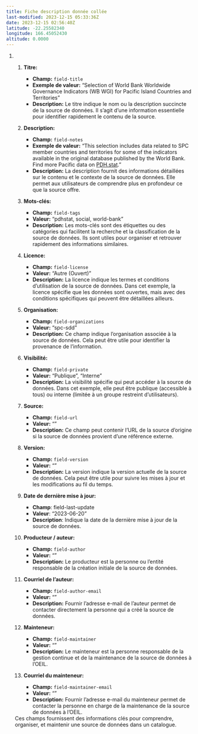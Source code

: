 ```yaml
---
title: Fiche description donnée collée
last-modified: 2023-12-15 05:33:36Z
date: 2023-12-15 02:56:40Z
latitude: -22.25582340
longitude: 166.45052430
altitude: 0.0000
---
```


1.  1.  **Titre:**
        
        - **Champ:** `field-title`
        - **Exemple de valeur:** "Selection of World Bank Worldwide Governance Indicators (WB WGI) for Pacific Island Countries and Territories"
        - **Description:** Le titre indique le nom ou la description succincte de la source de données. Il s'agit d'une information essentielle pour identifier rapidement le contenu de la source.
    2.  **Description:**
        
        - **Champ:** `field-notes`
        - **Exemple de valeur:** "This selection includes data related to SPC member countries and territories for some of the indicators available in the original database published by the World Bank. Find more Pacific data on [PDH.stat](https://stats.pacificdata.org)."
        - **Description:** La description fournit des informations détaillées sur le contenu et le contexte de la source de données. Elle permet aux utilisateurs de comprendre plus en profondeur ce que la source offre.
    3.  **Mots-clés:**
        
        - **Champ:** `field-tags`
        - **Valeur:** "pdhstat, social, world-bank"
        - **Description:** Les mots-clés sont des étiquettes ou des catégories qui facilitent la recherche et la classification de la source de données. Ils sont utiles pour organiser et retrouver rapidement des informations similaires.
    4.  **Licence:**
        
        - **Champ:** `field-license`
        - **Valeur:** "Autre (Ouvert)"
        - **Description:** La licence indique les termes et conditions d'utilisation de la source de données. Dans cet exemple, la licence spécifie que les données sont ouvertes, mais avec des conditions spécifiques qui peuvent être détaillées ailleurs.
    5.  **Organisation:**
        
        - **Champ:** `field-organizations`
        - **Valeur:** "spc-sdd"
        - **Description:** Ce champ indique l'organisation associée à la source de données. Cela peut être utile pour identifier la provenance de l'information.
    6.  **Visibilité:**
        
        - **Champ:** `field-private`
        - **Valeur:** "Publique", "Interne"
        - **Description:** La visibilité spécifie qui peut accéder à la source de données. Dans cet exemple, elle peut être publique (accessible à tous) ou interne (limitée à un groupe restreint d'utilisateurs).
    7.  **Source:**
        
        - **Champ:** `field-url`
        - **Valeur:** ""
        - **Description:** Ce champ peut contenir l'URL de la source d'origine si la source de données provient d'une référence externe.
    8.  **Version:**
        
        - **Champ:** `field-version`
        - **Valeur:** ""
        - **Description:** La version indique la version actuelle de la source de données. Cela peut être utile pour suivre les mises à jour et les modifications au fil du temps.
    9.  **Date de dernière mise à jour:**
        
        - **Champ**: field-last-update
        - **Valeur**: "2023-06-20"
        - **Description**: Indique la date de la dernière mise à jour de la source de données.
    10. **Producteur / auteur:**
        
        - **Champ:** `field-author`
        - **Valeur:** ""
        - **Description:** Le producteur est la personne ou l'entité responsable de la création initiale de la source de données.
    11. **Courriel de l'auteur:**
        
        - **Champ:** `field-author-email`
        - **Valeur:** ""
        - **Description:** Fournir l'adresse e-mail de l'auteur permet de contacter directement la personne qui a créé la source de données.
    12. **Mainteneur:**
        
        - **Champ:** `field-maintainer`
        - **Valeur:** ""
        - **Description:** Le mainteneur est la personne responsable de la gestion continue et de la maintenance de la source de données à l'OEIL.
    13. **Courriel du mainteneur:**
        
        - **Champ:** `field-maintainer-email`
        - **Valeur:** ""
        - **Description:** Fournir l'adresse e-mail du mainteneur permet de contacter la personne en charge de la maintenance de la source de données à l'OEIL.
    
    Ces champs fournissent des informations clés pour comprendre, organiser, et maintenir une source de données dans un catalogue.